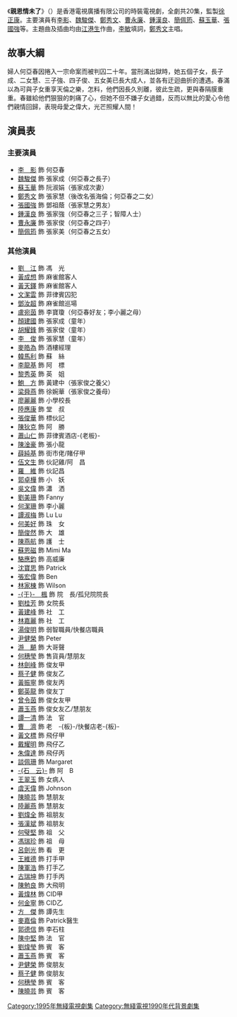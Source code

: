 {{無綫劇集 
| 中文劇名=親恩情未了
| 英文劇名={{lang|en|Journey of Love}}
| 拍攝日期=1994年
| 製作年份=1994年
| 海外推出日期=1994年10月
| 翡翠台首播日期=1995年12月7日－1996年1月3日
| 翡翠台首播時間={{nowrap|逢星期一至五 14:05－15:05（連廣告）}}
| 監製=[[徐正康|徐正康]]
| 編導=[[趙崇基|趙崇基]]、[[王少傑|王少傑]]、[[黃偉森|黃偉森]]、[[劉小梅|劉小梅]]
| 製作統籌=[[吳美仙|吳美仙]]
| 助理編導=[[符慧君|符慧君]]、[[鄭靄宜|鄭靄宜]]、[[何偉業|何偉業]]、[[郭賢宏|郭賢宏]]
| 編審=[[黃翠華|黃翠華]]
| 編劇=[[黃翠華|黃翠華]]、[[黃偉強|黃偉強]]、[[關淑芬|關淑芬]]、[[袁淑蓮|袁淑蓮]]、<br>[[孫浩浩|孫浩浩]]
| 集數=20
| 劇種=時裝
| 製作公司=香港電視廣播有限公司
| 主演=[[李影|李　影]]、[[魏駿傑|魏駿傑]]、[[鄭秀文|鄭秀文]]、[[鍾漢良|鍾漢良]]、<br/>[[曹永廉|曹永廉]]、[[簡佩筠|簡佩筠]]、[[蘇玉華|蘇玉華]]、[[張國強_(香港演員)|張國強]]
| 主題曲=《給母親》
| 作曲=[[江港生|江港生]]
| 填詞=[[李敏_(香港)|李　敏]]
| 主唱=[[鄭秀文|鄭秀文]]
| 插曲=《情感障礙賽》
| 作曲3=[[江港生|江港生]]
| 填詞3=[[李敏_(香港)|李　敏]]
| 主唱3=[[鄭秀文|鄭秀文]]
}}
《'''親恩情未了'''》（{{lang-en|'''Journey of Love'''}}）是香港電視廣播有限公司的時裝電視劇，全劇共20集，監製[[徐正康|徐正康]]。主要演員有[[李影|李影]]、[[魏駿傑|魏駿傑]]、[[鄭秀文|鄭秀文]]、[[曹永廉|曹永廉]]、[[鍾漢良|鍾漢良]]、[[簡佩筠|簡佩筠]]、[[蘇玉華|蘇玉華]]、[[張國強_(香港)|張國強]]等。主題曲及插曲均由[[江港生|江港生]]作曲，[[李敏_(香港)|李敏]]填詞，[[鄭秀文|鄭秀文]]主唱。

==故事大綱==
婦人何亞春因捲入一宗命案而被判囚二十年。當刑滿出獄時，她五個子女，長子成、二女慧、三子強、四子俊、五女美已長大成人，並各有迂迴曲折的遭遇。春滿以為可與子女重享天倫之樂，怎料，他們因長久別離，彼此生疏，更與春隔膜重重。春雖給他們狠狠的刺痛了心，但她不但不嫌子女過錯，反而以無比的愛心令他們親情回歸，表現母愛之偉大，光芒照耀人間！

==演員表==
===主要演員===
*[[李影|李　影]] 飾 何亞春
*[[魏駿傑|魏駿傑]] 飾 張家成（何亞春之長子）
*[[蘇玉華|蘇玉華]] 飾 阮淑娟（張家成次妻）
*[[鄭秀文|鄭秀文]] 飾 張家慧（後改名張海倫；何亞春之二女）
*[[張國強_(香港)|張國強]] 飾 鄧祖蔭（張家慧之男友）
*[[鍾漢良|鍾漢良]] 飾 張家強（何亞春之三子；智障人士）
*[[曹永廉|曹永廉]] 飾 張家俊（何亞春之四子）
*[[簡佩筠|簡佩筠]] 飾 張家美（何亞春之五女）

===其他演員===
*[[劉江_(香港)|劉　江]] 飾 馮　光
*[[黃成想|黃成想]] 飾 麻雀館客人
*[[黃天鐸|黃天鐸]] 飾 麻雀館客人
*[[文潔雲|文潔雲]] 飾 菲律賓囚犯
*[[鄧汝超|鄧汝超]] 飾 麻雀館巡場
*[[盧宛茵|盧宛茵]] 飾 李寶瓊（何亞春好友；李小麗之母）
*[[顏建國|顏建國]] 飾 張家成（童年）
*[[胡耀鋒|胡耀鋒]] 飾 張家俊（童年）
*[[李俊_(童星)|李　俊]] 飾 張家慧（童年）
*[[麥皓為|麥皓為]] 飾 酒樓經理
*[[韓馬利|韓馬利]] 飾 蘇　絲
*[[李龍基|李龍基]] 飾 阿　標
*[[黎秀英|黎秀英]] 飾 英　姐
*[[鮑方|鮑　方]] 飾 黃建中（張家俊之養父）
*[[梁舜燕|梁舜燕]] 飾 徐婉華（張家俊之養母）
*[[廖麗麗|廖麗麗]] 飾 小學校長
*[[陸應康|陸應康]] 飾 堂　叔
*[[張俊華|張俊華]] 飾 標伙記
*[[陳狄克|陳狄克]] 飾 阿　勝
*[[蕭山仁|蕭山仁]] 飾 菲律賓酒店-{老板}-
*[[陳淦豪|陳淦豪]] 飾 張小龍
*[[薛純基|薛純基]] 飾 街市佬/賭仔甲
*[[伍文生|伍文生]] 飾 伙記雞/阿　昌
*[[羅維|羅　維]] 飾 伙記昌
*[[郭卓樺|郭卓樺]] 飾 小　妖
*[[吳文偉|吳文偉]] 飾 瀟　洒
*[[劉美珊|劉美珊]] 飾 Fanny
*[[何潔珊|何潔珊]] 飾 李小麗
*[[譚淑梅|譚淑梅]] 飾 Lu Lu
*[[何美好|何美好]] 飾 珠　女
*[[簡俊然|簡俊然]] 飾 大　雄
*[[陳燕航|陳燕航]] 飾 護　士
*[[蘇恩磁|蘇恩磁]] 飾 Mimi Ma
*[[駱應鈞|駱應鈞]] 飾 高威廉
*[[沈寶思|沈寶思]] 飾 Patrick
*[[張宏偉|張宏偉]] 飾 Ben
*[[林家棟|林家棟]] 飾 Wilson
*[[于楓|-{于}-　楓]] 飾 院　長/孤兒院院長
*[[劉桂芳|劉桂芳]] 飾 女院長
*[[黃建峰|黃建峰]] 飾 社　工
*[[林嘉麗|林嘉麗]] 飾 社　工
*[[湯俊明|湯俊明]] 飾 弱智職員/快餐店職員
*[[尹健榮|尹健榮]] 飾 Peter
*[[游飇|游　飇]] 飾 大哥聲
*[[何穗瑩|何穗瑩]] 飾 售貨員/慧朋友
*[[林劍峰|林劍峰]] 飾 俊友甲
*[[蔡子健|蔡子健]] 飾 俊友乙
*[[黃振寧|黃振寧]] 飾 俊友丙
*[[鄭英龍|鄭英龍]] 飾 俊友丁
*[[曾令茵|曾令茵]] 飾 俊女友甲
*[[蕭玉燕|蕭玉燕]] 飾 俊女友乙/慧朋友
*[[譚一清|譚一清]] 飾 法　官
*[[曹濟|曹　濟]] 飾 老　-{板}-/快餐店老-{板}-
*[[黃文標|黃文標]] 飾 飛仔甲
*[[戴耀明|戴耀明]] 飾 飛仔乙
*[[朱偉達|朱偉達]] 飾 飛仔丙
*[[談佩珊|談佩珊]] 飾 Margaret
*[[石云|-{石　云}-]] 飾 阿　B
*[[王翠玉|王翠玉]] 飾 女病人
*[[虞天偉|虞天偉]] 飾 Johnson
*[[陳曉芸|陳曉芸]] 飾 慧朋友
*[[陸麗燕|陸麗燕]] 飾 慧朋友
*[[劉煒全|劉煒全]] 飾 祖朋友
*[[張漢斌|張漢斌]] 飾 祖朋友
*[[何璧堅|何璧堅]] 飾 祖　父
*[[馮瑞珍|馮瑞珍]] 飾 祖　母
*[[呂劍光|呂劍光]] 飾 看　更
*[[王維德|王維德]] 飾 打手甲
*[[陳軍浩|陳軍浩]] 飾 打手乙
*[[古瑞坤|古瑞坤]] 飾 打手丙
*[[陳勉良|陳勉良]] 飾 大飛明
*[[黃煒林|黃煒林]] 飾 CID甲
*[[何金寧|何金寧]] 飾 CID乙
*[[方傑_(香港)|方　傑]] 飾 譚先生
*[[麥嘉倫|麥嘉倫]] 飾 Patrick醫生
*[[郭德信|郭德信]] 飾 李石柱
*[[陳中堅|陳中堅]] 飾 法　官
*[[劉煒瑩|劉煒瑩]] 飾 賓　客
*[[蕭玉燕|蕭玉燕]] 飾 賓　客
*[[尹健榮|尹健榮]] 飾 俊朋友
*[[蔡子健|蔡子健]] 飾 俊朋友
*[[何穗瑩|何穗瑩]] 飾 賓　客
*[[陳曉芸|陳曉芸]] 飾 賓　客

[[Category:1995年無綫電視劇集|Category:1995年無綫電視劇集]]
[[Category:無綫電視1990年代背景劇集|Category:無綫電視1990年代背景劇集]]
